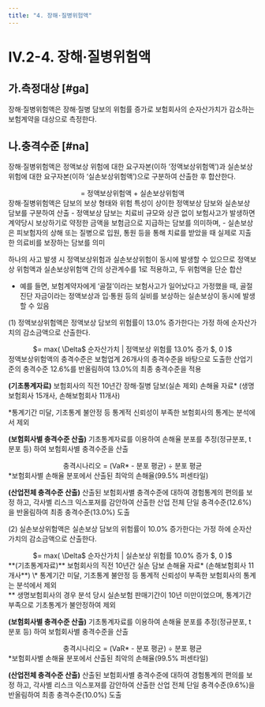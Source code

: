 ```yaml
---
title: "4. 장해·질병위험액"
---
```

# IV.2-4. 장해·질병위험액

## 가.측정대상 [#ga]
장해·질병위험액은 장해·질병 담보의 위험률 증가로 보험회사의 순자산가치가 감소하는 보험계약을 대상으로 측정한다.

## 나.충격수준 [#na]
장해·질병위험액은 정액보상 위험에 대한 요구자본(이하 ‘정액보상위험액’)과 실손보상 위험에 대한 요구자본(이하 ‘실손보상위험액’)으로 구분하여 산출한 후 합산한다.

<Math>
장해·질병위험액
<center>
 = 정액보상위험액 + 실손보상위험액
</center>
</Math>

<Accordion multiple activeIndex={[]}>
<AccordionTab header="장해·질병위험액 산출시 정액보상위험액과 실손보상위험액을 단순 합산하는 이유">
장해·질병위험액은 담보의 보상 형태와 위험 특성이 상이한 정액보상 담보와 실손보상 담보를 구분하여 산출
- 정액보상 담보는 치료비 규모와 상관 없이 보험사고가 발생하면 계약당시 보상하기로 약정한 금액을 보험금으로 지급하는 담보를 의미하며,
- 실손보상은 피보험자의 상해 또는 질병으로 입원, 통원 등을 통해 치료를 받았을 때 실제로 지출한 의료비를 보장하는 담보를 의미

하나의 사고 발생 시 정액보상위험과 실손보상위험이 동시에 발생할 수 있으므로 정액보상 위험액과 실손보상위험액 간의 상관계수를 1로 적용하고, 두 위험액을 단순 합산
- 예를 들면, 보험계약자에게 ‘골절’이라는 보험사고가 일어났다고 가정했을 때, 골절 진단 자금이라는 정액보상과 입·통원 등의 실비를 보상하는 실손보상이 동시에 발생할 수 있음
</AccordionTab>
</Accordion>


(1) 정액보상위험액은 정액보상 담보의 위험률이 13.0% 증가한다는 가정 하에 순자산가치의 감소금액으로 산출한다.

<Math>
정액보상위험액
<center>
 $= max( \Delta$ 순자산가치 | 정액보상 위험률 13.0% 증가 $, 0 )$
</center>
</Math>

<Accordion multiple activeIndex={[]}>
<AccordionTab header="정액보상위험액의 충격수준 도출 근거">
정액보상위험액의 충격수준은 보험업계 26개사의 충격수준을 바탕으로 도출한 산업기준의 충격수준 12.6%를 반올림하여 13.0%의 최종 충격수준을 적용

**(기초통계자료)** 보험회사의 직전 10년간 장해·질병 담보(실손 제외) 손해율 자료* (생명보험회사 15개사, 손해보험회사 11개사)

<SubText>
*통계기간 미달, 기초통계 불안정 등 통계적 신뢰성이 부족한 보험회사의 통계는 분석에서 제외
</SubText>

**(보험회사별 충격수준 산출)** 기초통계자료를 이용하여 손해율 분포를 추정(정규분포, t분포 등) 하여 보험회사별 충격수준을 산출
<center>
충격시나리오 = (VaR* - 분포 평균) ÷ 분포 평균
</center>

<SubText>
*보험회사별 손해율 분포에서 산출된 최악의 손해율(99.5% 퍼센타일)
</SubText>

**(산업전체 충격수준 산출)** 산출된 보험회사별 충격수준에 대하여 경험통계의 편의를 보정 하고, 각사별 리스크 익스포져를 감안하여 산출한 산업 전체 단일 충격수준(12.6%)을 반올림하여 최종 충격수준(13.0%) 도출

</AccordionTab>
</Accordion>

(2) 실손보상위험액은 실손보상 담보의 위험률이 10.0% 증가한다는 가정 하에 순자산가치의 감소금액으로 산출한다.

<Math>
실손보상위험액
<center>
 $= max( \Delta$ 순자산가치 | 실손보상 위험률 10.0% 증가 $, 0 )$
</center>
</Math>

<Accordion multiple activeIndex={[]}>
<AccordionTab header="실손보상위험액의 충격수준 도출 근거">
**(기초통계자료)** 보험회사의 직전 10년간 실손 담보 손해율 자료* (손해보험회사 11개사**)

<SubText>
\* 통계기간 미달, 기초통계 불안정 등 통계적 신뢰성이 부족한 보험회사의 통계는 분석에서 제외<br/>
** 생명보험회사의 경우 분석 당시 실손보험 판매기간이 10년 미만이었으며, 통계기간 부족으로 기초통계가 불안정하여 제외
</SubText>

**(보험회사별 충격수준 산출)** 기초통계자료를 이용하여 손해율 분포를 추정(정규분포, t분포 등) 하여 보험회사별 충격수준을 산출
<center>
충격시나리오 = (VaR* - 분포 평균) ÷ 분포 평균
</center>

<SubText>
*보험회사별 손해율 분포에서 산출된 최악의 손해율(99.5% 퍼센타일)
</SubText>

**(산업전체 충격수준 산출)** 산출된 보험회사별 충격수준에 대하여 경험통계의 편의를 보정 하고, 각사별 리스크 익스포져를 감안하여 산출한 산업 전체 단일 충격수준(9.6%)을 반올림하여 최종 충격수준(10.0%) 도출

</AccordionTab>
</Accordion>

